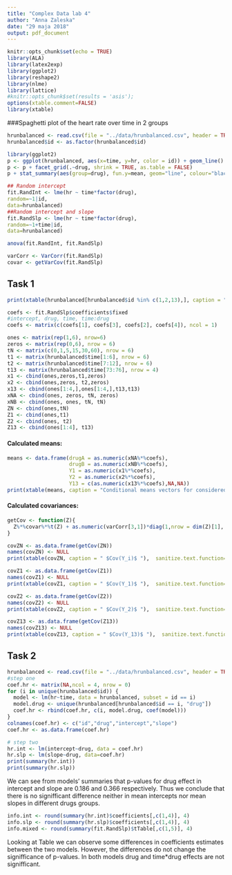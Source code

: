```yaml
---
title: "Complex Data lab 4"
author: "Anna Zaleska"
date: "29 maja 2018"
output: pdf_document
---
```



```r
knitr::opts_chunk$set(echo = TRUE)
library(ALA)
library(latex2exp)
library(ggplot2)
library(reshape2)
library(nlme)
library(lattice)
#knitr::opts_chunk$set(results = 'asis');
options(xtable.comment=FALSE)
library(xtable)
```




###Spaghetti plot of the heart rate over time in 2 groups
```r
hrunbalanced <- read.csv(file = "../data/hrunbalanced.csv", header = TRUE)
hrunbalanced$id <- as.factor(hrunbalanced$id)

library(ggplot2)
p <- ggplot(hrunbalanced, aes(x=time, y=hr, color = id)) + geom_line() 
p <- p + facet_grid(.~drug, shrink = TRUE, as.table = FALSE)
p + stat_summary(aes(group=drug), fun.y=mean, geom="line", colour="black", size = 1)
```


```r
## Random intercept
fit.RandInt <- lme(hr ~ time*factor(drug),
random=~1|id,
data=hrunbalanced)
##Random intercept and slope
fit.RandSlp <- lme(hr ~ time*factor(drug),
random=~1+time|id,
data=hrunbalanced)

anova(fit.RandInt, fit.RandSlp)
```

```r
varCorr <- VarCorr(fit.RandSlp)
covar <- getVarCov(fit.RandSlp)
```



## Task 1

```r
print(xtable(hrunbalanced[hrunbalanced$id %in% c(1,2,13),], caption = "Observations taken into account"),  sanitize.text.function=function(x){x}, include.rownames=FALSE)
```


```r
coefs <- fit.RandSlp$coefficients$fixed
#intercept, drug, time, time:drug
coefs <- matrix(c(coefs[1], coefs[3], coefs[2], coefs[4]), ncol = 1)

ones <- matrix(rep(1,6), nrow=6)
zeros <- matrix(rep(0,6), nrow = 6)
tN <- matrix(c(0,1,5,15,30,60), nrow = 6)
t1 <- matrix(hrunbalanced$time[1:6], nrow = 6)
t2 <- matrix(hrunbalanced$time[7:12], nrow = 6)
t13 <- matrix(hrunbalanced$time[73:76], nrow = 4)
x1 <- cbind(ones,zeros,t1,zeros)
x2 <- cbind(ones,zeros, t2,zeros)
x13 <- cbind(ones[1:4,],ones[1:4,],t13,t13)
xNA <- cbind(ones, zeros, tN, zeros)
xNB <- cbind(ones, ones, tN, tN) 
ZN <- cbind(ones,tN)
Z1 <- cbind(ones,t1)
Z2 <- cbind(ones, t2)
Z13 <- cbind(ones[1:4], t13)
```


#### Calculated means:
```r
means <- data.frame(drugA = as.numeric(xNA%*%coefs),
                    drugB = as.numeric(xNB%*%coefs),
                    Y1 = as.numeric(x1%*%coefs),
                    Y2 = as.numeric(x2%*%coefs),
                    Y13 = c(as.numeric(x13%*%coefs),NA,NA))
print(xtable(means, caption = "Conditional means vectors for considered observations"),  sanitize.text.function=function(x){x}, include.rownames=FALSE)
```

#### Calculated covariances:
```r
getCov <- function(Z){
  Z%*%covar%*%t(Z) + as.numeric(varCorr[3,1])*diag(1,nrow = dim(Z)[1], ncol = dim(Z)[1])
}

covZN <- as.data.frame(getCov(ZN))
names(covZN) <- NULL
print(xtable(covZN, caption = " $Cov(Y_i)$ "),  sanitize.text.function=function(x){x}, include.rownames=FALSE)

covZ1 <- as.data.frame(getCov(Z1))
names(covZ1) <- NULL
print(xtable(covZ1, caption = " $Cov(Y_1)$ "),  sanitize.text.function=function(x){x}, include.rownames=FALSE)

covZ2 <- as.data.frame(getCov(Z2))
names(covZ2) <- NULL
print(xtable(covZ2, caption = " $Cov(Y_2)$ "),  sanitize.text.function=function(x){x}, include.rownames=FALSE)

covZ13 <- as.data.frame(getCov(Z13))
names(covZ13) <- NULL
print(xtable(covZ13, caption = " $Cov(Y_13)$ "),  sanitize.text.function=function(x){x}, include.rownames=FALSE)

```


## Task 2
```r
hrunbalanced <- read.csv(file = "../data/hrunbalanced.csv", header = TRUE)
#step one
coef.hr <- matrix(NA,ncol = 4, nrow = 0)
for (i in unique(hrunbalanced$id)) {
  model <- lm(hr~time, data = hrunbalanced, subset = id == i)
  model.drug <- unique(hrunbalanced[hrunbalanced$id == i, "drug"])
  coef.hr <- rbind(coef.hr, c(i, model.drug, coef(model)))
}
colnames(coef.hr) <- c("id","drug","intercept","slope")
coef.hr <- as.data.frame(coef.hr)

```

```r
# step two
hr.int <- lm(intercept~drug, data = coef.hr)
hr.slp <- lm(slope~drug, data=coef.hr)
print(summary(hr.int))
print(summary(hr.slp))

```
We can see from models' summaries that p-values for drug effect in intercept and slope are 0.186 and 0.366 respectively. Thus we conclude that there is no signifficant difference neither in mean intercepts nor mean slopes in different drugs groups.



```r
info.int <- round(summary(hr.int)$coefficients[,c(1,4)], 4)
info.slp <- round(summary(hr.slp)$coefficients[,c(1,4)], 4)
info.mixed <- round(summary(fit.RandSlp)$tTable[,c(1,5)], 4)
```


\begin{table}[b]
\centering
\caption{ Estimates of coefficients and corresponding p-values in two-stage model and mixed-effects model}\label{tab}
  \begin{tabular}{c c c}
     & Two-Stage & Mixed Effects \\ \hline
    Intercept & $`r info.int[1,1]` (`r info.int[1,2]`)$ & $`r info.mixed[1,1]` (`r info.mixed[1,2]`)$ \\
    Time & $`r info.slp[1,1]` (`r info.slp[1,2]`)$ & $`r info.mixed[2,1]` (`r info.mixed[2,2]`)$\\
    Drug & $`r info.int[2,1]` (`r info.int[2,2]`)$ & $`r info.mixed[3,1]` (`r info.mixed[3,2]`)$ \\
    Time*Drug & $`r info.slp[2,1]` (`r info.slp[2,2]`)$ & $`r info.mixed[4,1]` (`r info.mixed[4,2]`)$ \\
    \hline
  \end{tabular}
  \end{table}

Looking at Table \ref{tab} we can observe some differences in coefficients estimates between the two models. However, the differences do not change the signifficance of p-values. In both models drug and time*drug effects are not signifficant.